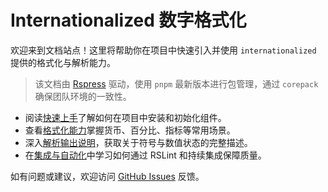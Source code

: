 # Internationalized 数字格式化

欢迎来到文档站点！这里将帮助你在项目中快速引入并使用 `internationalized` 提供的格式化与解析能力。

> 该文档由 [Rspress](https://rspress.dev/) 驱动，使用 `pnpm` 最新版本进行包管理，通过 `corepack` 确保团队环境的一致性。

- 阅读[快速上手](./guide/getting-started.mdx)了解如何在项目中安装和初始化组件。
- 查看[格式化能力](./guide/formatting.mdx)掌握货币、百分比、指标等常用场景。
- 深入[解析输出说明](./reference/parser.mdx)，获取关于符号与数值状态的完整描述。
- 在[集成与自动化](./guide/tooling.mdx)中学习如何通过 RSLint 和持续集成保障质量。

如有问题或建议，欢迎访问 [GitHub Issues](https://github.com/Vincent1993/internationalized/issues) 反馈。
